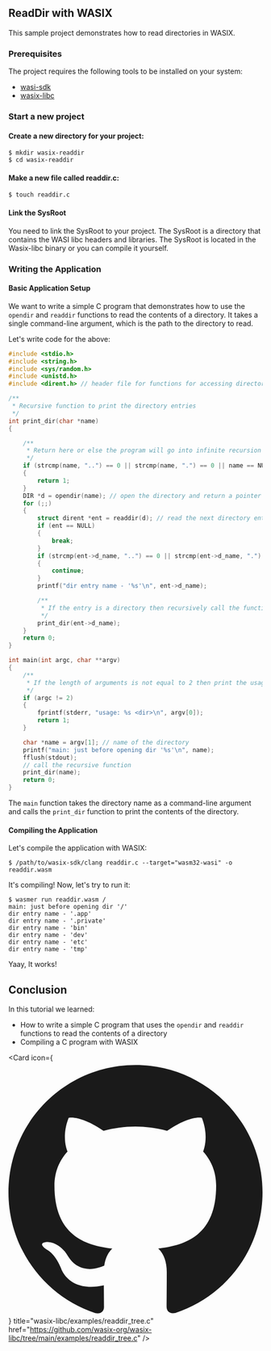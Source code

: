 ## ReadDir with WASIX

This sample project demonstrates how to read directories in WASIX.

### Prerequisites

The project requires the following tools to be installed on your system:

- [wasi-sdk](https://github.com/WebAssembly/wasi-sdk)
- [wasix-libc](https://github.com/wasix-org/wasix-libc)


<Steps>

### Start a new project

#### Create a new directory for your project:

```shell copy
$ mkdir wasix-readdir
$ cd wasix-readdir
```

#### Make a new file called readdir.c:

```shell copy
$ touch readdir.c
```

#### Link the SysRoot

<Callout type="info" emoji="ℹ️">
  You need to link the SysRoot to your project. The SysRoot is a directory that
  contains the WASI libc headers and libraries. The SysRoot is located in the
  Wasix-libc binary or you can compile it yourself.
</Callout>

### Writing the Application

#### Basic Application Setup

We want to write a simple C program that demonstrates how to use the `opendir` and `readdir` functions to read the contents of a directory. It takes a single command-line argument, which is the path to the directory to read.

Let's write code for the above:

```c copy filename="readdir.c"
#include <stdio.h>
#include <string.h>
#include <sys/random.h>
#include <unistd.h>
#include <dirent.h> // header file for functions for accessing directories

/**
 * Recursive function to print the directory entries
 */
int print_dir(char *name)
{

    /**
     * Return here or else the program will go into infinite recursion
     */
    if (strcmp(name, "..") == 0 || strcmp(name, ".") == 0 || name == NULL)
    {
        return 1;
    }
    DIR *d = opendir(name); // open the directory and return a pointer to the directory stream
    for (;;)
    {
        struct dirent *ent = readdir(d); // read the next directory entry from the directory stream
        if (ent == NULL)
        {
            break;
        }
        if (strcmp(ent->d_name, "..") == 0 || strcmp(ent->d_name, ".") == 0)
        {
            continue;
        }
        printf("dir entry name - '%s'\n", ent->d_name);

        /**
         * If the entry is a directory then recursively call the function
         */
        print_dir(ent->d_name);
    }
    return 0;
}

int main(int argc, char **argv)
{
    /**
     * If the length of arguments is not equal to 2 then print the usage and return
     */
    if (argc != 2)
    {
        fprintf(stderr, "usage: %s <dir>\n", argv[0]);
        return 1;
    }

    char *name = argv[1]; // name of the directory
    printf("main: just before opening dir '%s'\n", name);
    fflush(stdout);
    // call the recursive function
    print_dir(name);
    return 0;
}
```

The `main` function takes the directory name as a command-line argument and calls the `print_dir` function to print the contents of the directory.

#### Compiling the Application

Let's compile the application with WASIX:

```shell
$ /path/to/wasix-sdk/clang readdir.c --target="wasm32-wasi" -o readdir.wasm
```

It's compiling! Now, let's try to run it:

```shell
$ wasmer run readdir.wasm /
main: just before opening dir '/'
dir entry name - '.app'
dir entry name - '.private'
dir entry name - 'bin'
dir entry name - 'dev'
dir entry name - 'etc'
dir entry name - 'tmp'
```

Yaay, It works!

</Steps>

## Conclusion

In this tutorial we learned:

- How to write a simple C program that uses the `opendir` and `readdir` functions to read the contents of a directory
- Compiling a C program with WASIX


<Card
  icon={
    <svg viewBox="0 0 24 24" className=" transform scale-[120%] mr-2">
      <path
        fill="currentColor"
        d="M12 .297c-6.63 0-12 5.373-12 12 0 5.303 3.438 9.8 8.205 11.385.6.113.82-.258.82-.577 0-.285-.01-1.04-.015-2.04-3.338.724-4.042-1.61-4.042-1.61C4.422 18.07 3.633 17.7 3.633 17.7c-1.087-.744.084-.729.084-.729 1.205.084 1.838 1.236 1.838 1.236 1.07 1.835 2.809 1.305 3.495.998.108-.776.417-1.305.76-1.605-2.665-.3-5.466-1.332-5.466-5.93 0-1.31.465-2.38 1.235-3.22-.135-.303-.54-1.523.105-3.176 0 0 1.005-.322 3.3 1.23.96-.267 1.98-.399 3-.405 1.02.006 2.04.138 3 .405 2.28-1.552 3.285-1.23 3.285-1.23.645 1.653.24 2.873.12 3.176.765.84 1.23 1.91 1.23 3.22 0 4.61-2.805 5.625-5.475 5.92.42.36.81 1.096.81 2.22 0 1.606-.015 2.896-.015 3.286 0 .315.21.69.825.57C20.565 22.092 24 17.592 24 12.297c0-6.627-5.373-12-12-12"
      />
    </svg>
  }
  title="wasix-libc/examples/readdir_tree.c"
  href="https://github.com/wasix-org/wasix-libc/tree/main/examples/readdir_tree.c"
/>

